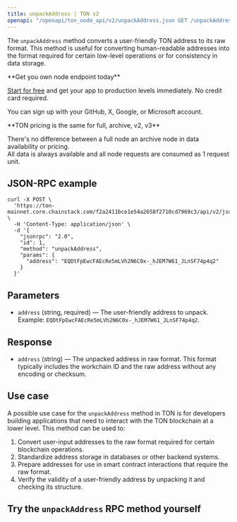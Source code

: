---
title: unpackAddress | TON v2
openapi: "/openapi/ton_node_api/v2/unpackAddress.json GET /unpackAddress"
---

The `unpackAddress` method converts a user-friendly TON address to its raw format. This method is useful for converting human-readable addresses into the format required for certain low-level operations or for consistency in data storage.

<Check>
**Get you own node endpoint today**

[Start for free](https://console.chainstack.com/) and get your app to production levels immediately. No credit card required.

You can sign up with your GitHub, X, Google, or Microsoft account.
</Check>

<Note>
**TON pricing is the same for full, archive, v2, v3**

There's no difference between a full node an archive node in data availability or pricing.  
All data is always available and all node requests are consumed as 1 request unit.
</Note>

  

## JSON-RPC example

```shell Shell
curl -X POST \
  'https://ton-mainnet.core.chainstack.com/f2a2411bce1e54a2658f2710cd7969c3/api/v2/jsonRPC' \
  -H 'Content-Type: application/json' \
  -d '{
    "jsonrpc": "2.0",
    "id": 1,
    "method": "unpackAddress",
    "params": {
      "address": "EQDtFpEwcFAEcRe5mLVh2N6C0x-_hJEM7W61_JLnSF74p4q2"
    }
  }'
```


## Parameters

* `address` (string, required) — The user-friendly address to unpack. Example: `EQDtFpEwcFAEcRe5mLVh2N6C0x-_hJEM7W61_JLnSF74p4q2`.

## Response

* `address` (string) — The unpacked address in raw format. This format typically includes the workchain ID and the raw address without any encoding or checksum.

## Use case

A possible use case for the `unpackAddress` method in TON is for developers building applications that need to interact with the TON blockchain at a lower level. This method can be used to:

1. Convert user-input addresses to the raw format required for certain blockchain operations.
2. Standardize address storage in databases or other backend systems.
3. Prepare addresses for use in smart contract interactions that require the raw format.
4. Verify the validity of a user-friendly address by unpacking it and checking its structure.

## Try the `unpackAddress` RPC method yourself